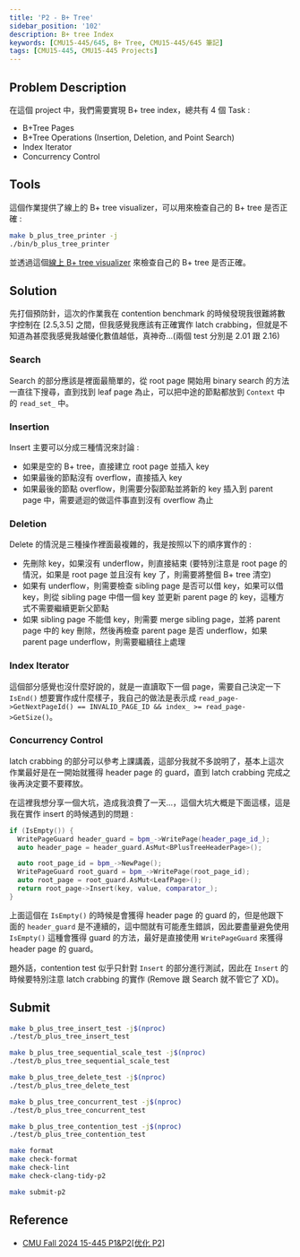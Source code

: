 ```yaml
---
title: 'P2 - B+ Tree'
sidebar_position: '102'
description: B+ tree Index
keywords: [CMU15-445/645, B+ Tree, CMU15-445/645 筆記]
tags: [CMU15-445, CMU15-445 Projects]
---
```


<head>
  <title>CMU 15-445 2024Fall P2 B+ Tree</title>
</head>

## Problem Description

在這個 project 中，我們需要實現 B+ tree index，總共有 4 個 Task :

- B+Tree Pages
- B+Tree Operations (Insertion, Deletion, and Point Search)
- Index Iterator
- Concurrency Control

## Tools

這個作業提供了線上的 B+ tree visualizer，可以用來檢查自己的 B+ tree 是否正確 :

```bash
make b_plus_tree_printer -j
./bin/b_plus_tree_printer
```

並透過這個[線上 B+ tree visualizer](http://dreampuf.github.io/GraphvizOnline/) 來檢查自己的 B+ tree 是否正確。

## Solution

先打個預防針，這次的作業我在 contention benchmark 的時候發現我很難將數字控制在 [2.5,3.5] 之間，但我感覺我應該有正確實作 latch crabbing，但就是不知道為甚麼我感覺我越優化數值越低，真神奇...(兩個 test 分別是 2.01 跟 2.16)

### Search

Search 的部分應該是裡面最簡單的，從 root page 開始用 binary search 的方法一直往下搜尋，直到找到 leaf page 為止，可以把中途的節點都放到 `Context` 中的 `read_set_` 中。

### Insertion

Insert 主要可以分成三種情況來討論 :

- 如果是空的 B+ tree，直接建立 root page 並插入 key
- 如果最後的節點沒有 overflow，直接插入 key
- 如果最後的節點 overflow，則需要分裂節點並將新的 key 插入到 parent page 中，需要遞迴的做這件事直到沒有 overflow 為止

### Deletion

Delete 的情況是三種操作裡面最複雜的，我是按照以下的順序實作的 :

- 先刪除 key，如果沒有 underflow，則直接結束 (要特別注意是 root page 的情況，如果是 root page 並且沒有 key 了，則需要將整個 B+ tree 清空)
- 如果有 underflow，則需要檢查 sibling page 是否可以借 key，如果可以借 key，則從 sibling page 中借一個 key 並更新 parent page 的 key，這種方式不需要繼續更新父節點
- 如果 sibling page 不能借 key，則需要 merge sibling page，並將 parent page 中的 key 刪除，然後再檢查 parent page 是否 underflow，如果 parent page underflow，則需要繼續往上處理

### Index Iterator

這個部分感覺也沒什麼好說的，就是一直讀取下一個 page，需要自己決定一下 `IsEnd()` 想要實作成什麼樣子，我自己的做法是表示成 `read_page->GetNextPageId() == INVALID_PAGE_ID && index_ >= read_page->GetSize()`。

### Concurrency Control

latch crabbing 的部分可以參考上課講義，這部分我就不多說明了，基本上這次作業最好是在一開始就獲得 header page 的 guard，直到 latch crabbing 完成之後再決定要不要釋放。

在這裡我想分享一個大坑，造成我浪費了一天...，這個大坑大概是下面這樣，這是我在實作 insert 的時候遇到的問題 :

```cpp
if (IsEmpty()) {
  WritePageGuard header_guard = bpm_->WritePage(header_page_id_);
  auto header_page = header_guard.AsMut<BPlusTreeHeaderPage>();

  auto root_page_id = bpm_->NewPage();
  WritePageGuard root_guard = bpm_->WritePage(root_page_id);
  auto root_page = root_guard.AsMut<LeafPage>();
  return root_page->Insert(key, value, comparator_);
}
```

上面這個在 `IsEmpty()` 的時候是會獲得 header page 的 guard 的，但是他跟下面的 `header_guard` 是不連續的，這中間就有可能產生錯誤，因此要盡量避免使用 `IsEmpty()` 這種會獲得 guard 的方法，最好是直接使用 `WritePageGuard` 來獲得 header page 的 guard。

題外話，contention test 似乎只針對 `Insert` 的部分進行測試，因此在 `Insert` 的時候要特別注意 latch crabbing 的實作 (Remove 跟 Search 就不管它了 XD)。

## Submit

```bash
make b_plus_tree_insert_test -j$(nproc)
./test/b_plus_tree_insert_test

make b_plus_tree_sequential_scale_test -j$(nproc)
./test/b_plus_tree_sequential_scale_test

make b_plus_tree_delete_test -j$(nproc)
./test/b_plus_tree_delete_test

make b_plus_tree_concurrent_test -j$(nproc)
./test/b_plus_tree_concurrent_test

make b_plus_tree_contention_test -j$(nproc)
./test/b_plus_tree_contention_test
```

```bash
make format
make check-format
make check-lint
make check-clang-tidy-p2
```

```bash
make submit-p2
```

## Reference

- [CMU Fall 2024 15-445 P1&P2[优化 P2]](https://zhuanlan.zhihu.com/p/828933572)
